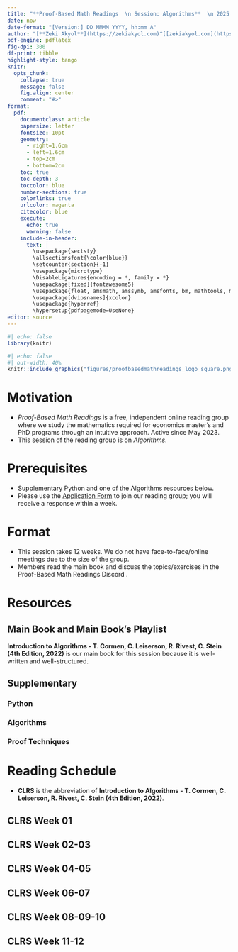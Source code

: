 ---
title: "**Proof-Based Math Readings  \n Session: Algorithms**  \n 2025 Summer"
date: now
date-format: "[Version:] DD MMMM YYYY, hh:mm A"
author: "[**Zeki Akyol**](https://zekiakyol.com)^[[zekiakyol.com](https://zekiakyol.com)]  \n Department of Economics  \n Istanbul Technical University  \n [Click here for the most recent version](https://github.com/zekiakyol/proof-based-math-readings)"
pdf-engine: pdflatex
fig-dpi: 300
df-print: tibble
highlight-style: tango
knitr:
  opts_chunk: 
    collapse: true
    message: false
    fig.align: center
    comment: "#>"
format:
  pdf: 
    documentclass: article
    papersize: letter
    fontsize: 10pt
    geometry: 
      - right=1.6cm
      - left=1.6cm
      - top=2cm
      - bottom=2cm
    toc: true
    toc-depth: 3
    toccolor: blue
    number-sections: true
    colorlinks: true
    urlcolor: magenta
    citecolor: blue
    execute:
      echo: true
      warning: false
    include-in-header: 
      text: |
        \usepackage{sectsty}
        \allsectionsfont{\color{blue}}
        \setcounter{section}{-1}
        \usepackage{microtype}
        \DisableLigatures{encoding = *, family = *}
        \usepackage[fixed]{fontawesome5}
        \usepackage{float, amsmath, amssymb, amsfonts, bm, mathtools, mathastext}
        \usepackage[dvipsnames]{xcolor}
        \usepackage{hyperref}
        \hypersetup{pdfpagemode=UseNone}
editor: source
---

```{r}
#| echo: false
library(knitr)
```

```{r}
#| echo: false
#| out-width: 40%
knitr::include_graphics("figures/proofbasedmathreadings_logo_square.png")
```

\newpage

# Motivation

- *Proof-Based Math Readings* is a free, independent online reading group where we study the mathematics required for economics master’s and PhD programs through an intuitive approach. Active since May 2023.
- This session of the reading group is on *Algorithms*.

# Prerequisites

- Supplementary Python and one of the Algorithms resources below.
- Please use the [\faLink Application Form](https://docs.google.com/forms/d/e/1FAIpQLSf3OxwYuAwiDXMVTCQ_x3FTtKnHmRRkl_SXlpdfqTDty06PxQ/viewform) to join our reading group; you will receive a response within a week.

# Format

- This session takes 12 weeks. We do not have face-to-face/online meetings due to the size of the group.
- Members read the main book and discuss the topics/exercises in the Proof-Based Math Readings Discord \faDiscord.

# Resources

## Main Book and Main Book's Playlist

**Introduction to Algorithms - T. Cormen, C. Leiserson, R. Rivest, C. Stein (4th Edition, 2022)** is our main book for this session because it is well-written and well-structured.

\begin{itemize}
  \item[\faBook] Introduction to Algorithms - T. Cormen, C. Leiserson, R. Rivest, C. Stein (4th Edition, 2022)
  \item[\faYoutube] \href{https://www.youtube.com/playlist?list=PLUl4u3cNGP63EdVPNLG3ToM6LaEUuStEY}{Introduction to Algorithms - T. Cormen, C. Leiserson, R. Rivest, C. Stein (4th Edition, 2022, Playlist)}
  \item[\faBook] \href{https://mitp-content-server.mit.edu/books/content/sectbyfn/books_pres_0/11599/e4-bugs.html}{Introduction to Algorithms - T. Cormen, C. Leiserson, R. Rivest, C. Stein (4th Edition, 2022, Errata)}
  \item[\faBook] \href{https://mitp-content-server.mit.edu/books/content/sectbyfn/books_pres_0/11599/selected-solutions.pdf}{Introduction to Algorithms - T. Cormen, C. Leiserson, R. Rivest, C. Stein (4th Edition, 2022, Selected Solutions)}
  \item[\faBook] \href{https://sites.math.rutgers.edu/~ajl213/CLRS/CLRS.html}{Introduction to Algorithms - T. Cormen, C. Leiserson, R. Rivest, C. Stein (3rd Edition, 2009, Solutions by M. Bodnar, A. Lohr)}
\end{itemize}

## Supplementary

### Python

\begin{itemize}
  \item[\faYoutube] \href{https://www.youtube.com/playlist?list=PLUl4u3cNGP62A-ynp6v6-LGBCzeH3VAQB}{Introduction to CS and Programming using Python - Ana Bell (2022)}
\end{itemize}

### Algorithms

\begin{itemize}
  \item[\faBook] Grokking Algorithms - Aditya Bhargava (2nd Edition, 2024) $\qquad\qquad \rightarrow$ Easier to read
  \item[\faBook] \href{https://www.adit.io/errata.html}{Grokking Algorithms - Aditya Bhargava (2nd Edition, 2024, Errata)}
  \item[\faBook] Data Structures and Algorithms in Python - M. T. Goodrich, R. Tamassia, M. H. Goldwasser (2013)
  \item[\faBook] \href{https://runestone.academy/ns/books/published/pythonds3/index.html}{Problem Solving with Algorithms and Data Structures using Python - B. Miller, D. Ranum, R. Yasinovskyy (3rd Edition, 2023)}
  \item[\faYoutube] \href{https://www.youtube.com/@gjenkinsedu/featured}{Problem Solving with Algorithms and Data Structures using Python - B. Miller, D. Ranum, R. Yasinovskyy (3rd Edition, 2023, Playlist by Gerry Jenkins)}
  \item[\faMouse] \href{https://leetcode.com/problemset/}{leetcode.com}
\end{itemize}

### Proof Techniques

\begin{itemize}
  \item[\faBook] \href{https://richardhammack.github.io/BookOfProof/}{Book of Proof - Richard Hammack (3.4 Edition, 2025)}
  \item[\faYoutube] \href{https://www.youtube.com/@jeremy9959/playlists?view=50&sort=dd&shelf_id=5}{Book of Proof - Richard Hammack (3.4 Edition, 2025, Playlist by Jeremy Teitelbaum)}
  \item[\faYoutube] \href{https://www.youtube.com/playlist?list=PLVMgvCDIRy1x00m7Oo9XzEkDDACeEK_m-}{Book of Proof - Richard Hammack (3.4 Edition, 2025, Playlist by Michael Penn)}
\end{itemize}

\newpage

# Reading Schedule

- **CLRS** is the abbreviation of **Introduction to Algorithms - T. Cormen, C. Leiserson, R. Rivest, C. Stein (4th Edition, 2022)**.

::: {.callout-tip icon=false}
## **\faBook CLRS \hfill Week 01 \faCalendar* **

\begin{itemize}
  \item[] Appendix A: Summations
  \item[] Appendix B: Sets, Etc.
  \item[] Appendix C: Counting and Probability
  \item[] Appendix D: Matrices
\end{itemize}
:::

::: {.callout-tip icon=false}
## **\faBook CLRS \hfill Week 02-03 \faCalendar* **

\begin{itemize}
  \item[] Chapter 1: The Role of Algorithms in Computing
  \item[] Chapter 2: Getting Started
  \item[] Chapter 3: Characterizing Running Times
\end{itemize}
:::

::: {.callout-tip icon=false}
## **\faBook CLRS \hfill Week 04-05 \faCalendar* **

\begin{itemize}
  \item[] Chapter 4: Divide-and-Conquer
  \item[] Chapter 5: Probabilistic Analysis and Randomized Algorithms
\end{itemize}
:::

::: {.callout-tip icon=false}
## **\faBook CLRS \hfill Week 06-07 \faCalendar* **

\begin{itemize}
  \item[] Chapter 6: Heapsort
  \item[] Chapter 7: Quicksort
  \item[] Chapter 8: Sorting in Linear Time
  \item[] Chapter 9: Medians and Order Statistics
\end{itemize}
:::

::: {.callout-tip icon=false}
## **\faBook CLRS \hfill Week 08-09-10 \faCalendar* **

\begin{itemize}
  \item[] Chapter 10: Elementary Data Structures 
  \item[] Chapter 11: Hash Tables
  \item[] Chapter 12: Binary Search Trees
  \item[] Chapter 13: Red-Black Trees  
\end{itemize}
:::

::: {.callout-tip icon=false}
## **\faBook CLRS \hfill Week 11-12 \faCalendar* **

\begin{itemize}
  \item[] Chapter 14: Dynamic Programming
  \item[] Chapter 15: Greedy Algorithms
\end{itemize}
:::
